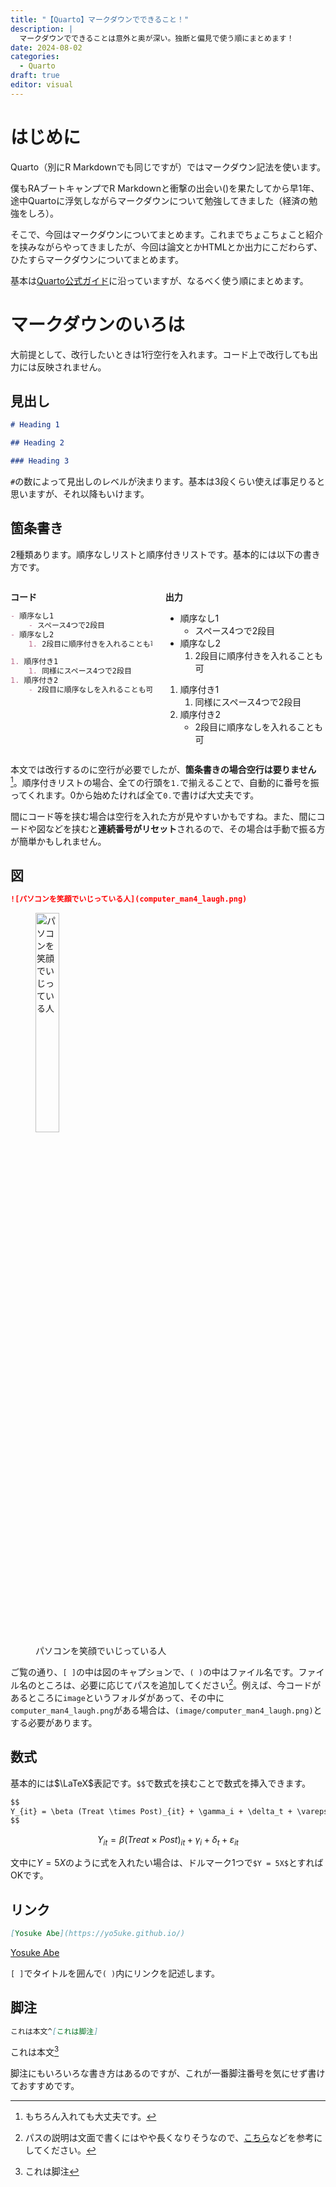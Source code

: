 ```yaml
---
title: "【Quarto】マークダウンでできること！"
description: |
  マークダウンでできることは意外と奥が深い。独断と偏見で使う順にまとめます！
date: 2024-08-02
categories: 
  - Quarto
draft: true
editor: visual
---
```


# はじめに

Quarto（別にR Markdownでも同じですが）ではマークダウン記法を使います。

僕もRAブートキャンプでR Markdownと衝撃の出会い()を果たしてから早1年、途中Quartoに浮気しながらマークダウンについて勉強してきました（経済の勉強をしろ）。

そこで、今回はマークダウンについてまとめます。これまでちょこちょこと紹介を挟みながらやってきましたが、今回は論文とかHTMLとか出力にこだわらず、ひたすらマークダウンについてまとめます。

基本は[Quarto公式ガイド](https://quarto.org/docs/guide/)に沿っていますが、なるべく使う順にまとめます。

# マークダウンのいろは

大前提として、改行したいときは1行空行を入れます。コード上で改行しても出力には反映されません。

## 見出し

``` markdown
# Heading 1

## Heading 2

### Heading 3
```

`#`の数によって見出しのレベルが決まります。基本は3段くらい使えば事足りると思いますが、それ以降もいけます。

## 箇条書き

2種類あります。順序なしリストと順序付きリストです。基本的には以下の書き方です。

::: columns
::: column
**コード**

``` markdown
- 順序なし1
    - スペース4つで2段目
- 順序なし2
    1. 2段目に順序付きを入れることも可

1. 順序付き1
    1. 同様にスペース4つで2段目
1. 順序付き2
    - 2段目に順序なしを入れることも可
```
:::

::: column
**出力**

-   順序なし1
    -   スペース4つで2段目
-   順序なし2
    1.  2段目に順序付きを入れることも可

1.  順序付き1
    1.  同様にスペース4つで2段目
2.  順序付き2
    -   2段目に順序なしを入れることも可
:::
:::

本文では改行するのに空行が必要でしたが、**箇条書きの場合空行は要りません**[^1]。順序付きリストの場合、全ての行頭を`1.`で揃えることで、自動的に番号を振ってくれます。0から始めたければ全て`0.`で書けば大丈夫です。

[^1]: もちろん入れても大丈夫です。

間にコード等を挟む場合は空行を入れた方が見やすいかもですね。また、間にコードや図などを挟むと**連続番号がリセット**されるので、その場合は手動で振る方が簡単かもしれません。

## 図

``` markdown
![パソコンを笑顔でいじっている人](computer_man4_laugh.png)
```

![パソコンを笑顔でいじっている人](image/computer_man4_laugh.png){width="30%"}

ご覧の通り、`[ ]`の中は図のキャプションで、`( )`の中はファイル名です。ファイル名のところは、必要に応じてパスを追加してください[^2]。例えば、今コードがあるところに`image`というフォルダがあって、その中に`computer_man4_laugh.png`がある場合は、`(image/computer_man4_laugh.png)`とする必要があります。

[^2]: パスの説明は文面で書くにはやや長くなりそうなので、[こちら](https://webliker.info/html/78726/)などを参考にしてください。

## 数式

基本的には$\LaTeX$表記です。`$$`で数式を挟むことで数式を挿入できます。

``` markdown
$$
Y_{it} = \beta (Treat \times Post)_{it} + \gamma_i + \delta_t + \varepsilon_{it}
$$
```

$$
Y_{it} = \beta (Treat \times Post)_{it} + \gamma_i + \delta_t + \varepsilon_{it}
$$

文中に$Y = 5X$のように式を入れたい場合は、ドルマーク1つで`$Y = 5X$`とすればOKです。

## リンク

``` markdown
[Yosuke Abe](https://yo5uke.github.io/)
```

[Yosuke Abe](https://yo5uke.github.io/)

`[ ]`でタイトルを囲んで`( )`内にリンクを記述します。

## 脚注

``` markdown
これは本文^[これは脚注]
```

これは本文[^3]

[^3]: これは脚注

脚注にもいろいろな書き方はあるのですが、これが一番脚注番号を気にせず書けておすすめです。
